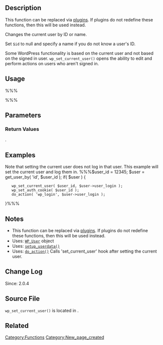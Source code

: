 {{Languages|
{{en|Function Reference/wp_set_current_user}}
{{ja|関数リファレンス/wp_set_current_user}}
}}

== Description ==
This function can be replaced via [[Glossary#plugins|plugins]]. If plugins do not redefine these functions, then this will be used instead.

Changes the current user by ID or name. 

Set <tt>$id</tt> to null and specify a name if you do not know a user's ID. 

Some WordPress functionality is based on the current user and not based on the signed in user. <tt>wp_set_current_user()</tt> opens the ability to edit and perform actions on users who aren't signed in. 

== Usage ==
%%%<?php wp_set_current_user( $id, $name ); ?>%%%

== Parameters ==
{{Parameter|$id|integer|User ID}}
{{Parameter|$name|string|User's username|optional|&#39;&#39;}}

=== Return Values ===
{{Return|WP_User|object|[[Class_Reference/WP_User|WP_User]] object with the current user}}.

== Examples ==
Note that setting the current user does not log in that user. This example will set the current user and log them in.
%%%$user_id = 12345;
$user = get_user_by( 'id', $user_id ); 
if( $user ) {
	wp_set_current_user( $user_id, $user->user_login );
	wp_set_auth_cookie( $user_id );
	do_action( 'wp_login', $user->user_login );
}%%%
<!-- Need creative examples. Feel free to link to external examples. -->

== Notes ==
* This function can be replaced via [[Glossary#plugins|plugins]]. If plugins do not redefine these functions, then this will be used instead.
* Uses: [[Class_Reference/WP_User|<tt>WP_User</tt>]] object
* Uses: [[Function_Reference/setup_userdata|<tt>setup_userdata()</tt>]]
* Uses: [[Function_Reference/do_action|<tt>do_action()</tt>]] Calls 'set_current_user' hook after setting the current user.

== Change Log ==
Since: 2.0.4

== Source File ==
<tt>wp_set_current_user()</tt> is located in {{Trac|wp-includes/pluggable.php}}.

== Related ==

{{Current User Tags}}

{{Tag Footer}}

[[Category:Functions]]
[[Category:New_page_created]]
